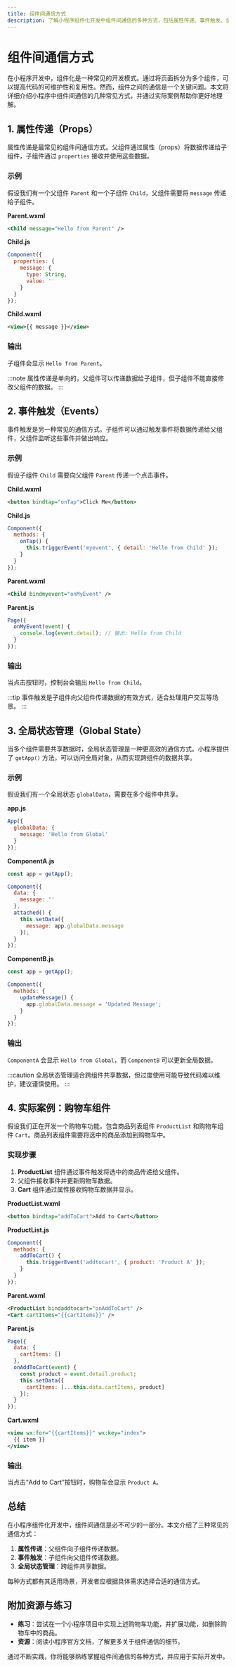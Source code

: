 ```yaml
---
title: 组件间通信方式
description: 了解小程序组件化开发中组件间通信的多种方式，包括属性传递、事件触发、全局状态管理等，适合初学者掌握。
---
```


# 组件间通信方式

在小程序开发中，组件化是一种常见的开发模式。通过将页面拆分为多个组件，可以提高代码的可维护性和复用性。然而，组件之间的通信是一个关键问题。本文将详细介绍小程序中组件间通信的几种常见方式，并通过实际案例帮助你更好地理解。

## 1. 属性传递（Props）

属性传递是最常见的组件间通信方式。父组件通过属性（props）将数据传递给子组件，子组件通过 `properties` 接收并使用这些数据。

### 示例

假设我们有一个父组件 `Parent` 和一个子组件 `Child`，父组件需要将 `message` 传递给子组件。

**Parent.wxml**
```xml
<Child message="Hello from Parent" />
```

**Child.js**
```javascript
Component({
  properties: {
    message: {
      type: String,
      value: ''
    }
  }
});
```

**Child.wxml**
```xml
<view>{{ message }}</view>
```

### 输出
子组件会显示 `Hello from Parent`。

:::note
属性传递是单向的，父组件可以传递数据给子组件，但子组件不能直接修改父组件的数据。
:::

## 2. 事件触发（Events）

事件触发是另一种常见的通信方式。子组件可以通过触发事件将数据传递给父组件，父组件监听这些事件并做出响应。

### 示例

假设子组件 `Child` 需要向父组件 `Parent` 传递一个点击事件。

**Child.wxml**
```xml
<button bindtap="onTap">Click Me</button>
```

**Child.js**
```javascript
Component({
  methods: {
    onTap() {
      this.triggerEvent('myevent', { detail: 'Hello from Child' });
    }
  }
});
```

**Parent.wxml**
```xml
<Child bindmyevent="onMyEvent" />
```

**Parent.js**
```javascript
Page({
  onMyEvent(event) {
    console.log(event.detail); // 输出: Hello from Child
  }
});
```

### 输出
当点击按钮时，控制台会输出 `Hello from Child`。

:::tip
事件触发是子组件向父组件传递数据的有效方式，适合处理用户交互等场景。
:::

## 3. 全局状态管理（Global State）

当多个组件需要共享数据时，全局状态管理是一种更高效的通信方式。小程序提供了 `getApp()` 方法，可以访问全局对象，从而实现跨组件的数据共享。

### 示例

假设我们有一个全局状态 `globalData`，需要在多个组件中共享。

**app.js**
```javascript
App({
  globalData: {
    message: 'Hello from Global'
  }
});
```

**ComponentA.js**
```javascript
const app = getApp();

Component({
  data: {
    message: ''
  },
  attached() {
    this.setData({
      message: app.globalData.message
    });
  }
});
```

**ComponentB.js**
```javascript
const app = getApp();

Component({
  methods: {
    updateMessage() {
      app.globalData.message = 'Updated Message';
    }
  }
});
```

### 输出
`ComponentA` 会显示 `Hello from Global`，而 `ComponentB` 可以更新全局数据。

:::caution
全局状态管理适合跨组件共享数据，但过度使用可能导致代码难以维护，建议谨慎使用。
:::

## 4. 实际案例：购物车组件

假设我们正在开发一个购物车功能，包含商品列表组件 `ProductList` 和购物车组件 `Cart`。商品列表组件需要将选中的商品添加到购物车中。

### 实现步骤

1. **ProductList** 组件通过事件触发将选中的商品传递给父组件。
2. 父组件接收事件并更新购物车数据。
3. **Cart** 组件通过属性接收购物车数据并显示。

**ProductList.wxml**
```xml
<button bindtap="addToCart">Add to Cart</button>
```

**ProductList.js**
```javascript
Component({
  methods: {
    addToCart() {
      this.triggerEvent('addtocart', { product: 'Product A' });
    }
  }
});
```

**Parent.wxml**
```xml
<ProductList bindaddtocart="onAddToCart" />
<Cart cartItems="{{cartItems}}" />
```

**Parent.js**
```javascript
Page({
  data: {
    cartItems: []
  },
  onAddToCart(event) {
    const product = event.detail.product;
    this.setData({
      cartItems: [...this.data.cartItems, product]
    });
  }
});
```

**Cart.wxml**
```xml
<view wx:for="{{cartItems}}" wx:key="index">
  {{ item }}
</view>
```

### 输出
当点击“Add to Cart”按钮时，购物车会显示 `Product A`。

## 总结

在小程序组件化开发中，组件间通信是必不可少的一部分。本文介绍了三种常见的通信方式：

1. **属性传递**：父组件向子组件传递数据。
2. **事件触发**：子组件向父组件传递数据。
3. **全局状态管理**：跨组件共享数据。

每种方式都有其适用场景，开发者应根据具体需求选择合适的通信方式。

## 附加资源与练习

- **练习**：尝试在一个小程序项目中实现上述购物车功能，并扩展功能，如删除购物车中的商品。
- **资源**：阅读小程序官方文档，了解更多关于组件通信的细节。

通过不断实践，你将能够熟练掌握组件间通信的各种方式，并应用于实际开发中。